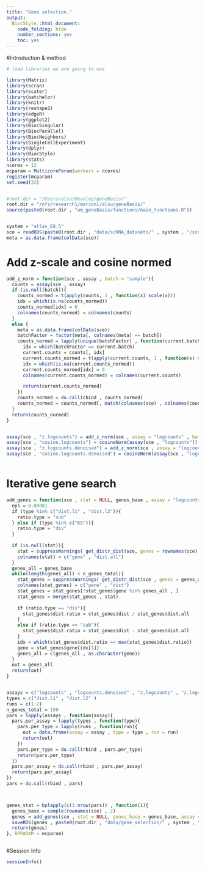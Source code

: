 ```yaml
---
title: "Gene selection."
output:
  BiocStyle::html_document:
    code_folding: hide
    number_sections: yes
    toc: yes  
---
```


#Introduction & method


```r
# load libraries we are going to use

library(Matrix)
library(scran)
library(scater)
library(batchelor)
library(knitr)
library(reshape2)
library(edgeR)
library(ggplot2)
library(BiocSingular)
library(BiocParallel)
library(BiocNeighbors)
library(SingleCellExperiment)
library(dplyr)
library(BiocStyle)
library(stats)
ncores = 12
mcparam = MulticoreParam(workers = ncores)
register(mcparam)
set.seed(32)


#root.dir = "/Users/alsu/Develop/geneBasis/"
root.dir = "/nfs/research1/marioni/alsu/geneBasis/"
source(paste0(root.dir , "am_geneBasis/functions/main_functions.R"))


system = "atlas_E8.5"
sce = readRDS(paste0(root.dir , "data/scRNA_datasets/" , system , "/sce_denoised_" , system , ".Rds"))
meta = as.data.frame(colData(sce))


```

# Add z-scale and cosine normed 

```r


add_z_norm = function(sce , assay , batch = "sample"){
  counts = assay(sce , assay)
  if (is.null(batch)){
    counts_normed = t(apply(counts, 1 , function(x) scale(x)))
    idx = which(is.na(counts_normed))
    counts_normed[idx] = 0
    colnames(counts_normed) = colnames(counts)
  }
  else {
    meta = as.data.frame(colData(sce))
    batchFactor = factor(meta[, colnames(meta) == batch])
    counts_normed = lapply(unique(batchFactor) , function(current.batch){
      idx = which(batchFactor == current.batch)
      current.counts = counts[, idx]
      current.counts_normed = t(apply(current.counts, 1 , function(x) scale(x)))
      idx = which(is.na(current.counts_normed))
      current.counts_normed[idx] = 0
      colnames(current.counts_normed) = colnames(current.counts)

      return(current.counts_normed)
    })
    counts_normed = do.call(cbind , counts_normed)
    counts_normed = counts_normed[, match(colnames(sce) , colnames(counts_normed))]
  }
  return(counts_normed)
}


assay(sce , "z.logcounts") = add_z_norm(sce , assay = "logcounts" , batch = "sample")
assay(sce , "cosine.logcounts") = cosineNorm(assay(sce , "logcounts"))
assay(sce , "z.logcounts.denoised") = add_z_norm(sce , assay = "logcounts.denoised" , batch = "sample")
assay(sce , "cosine.logcounts.denoised") = cosineNorm(assay(sce , "logcounts.denoised"))



```

# Iterative gene search

```r


add_genes = function(sce , stat = NULL, genes_base , assay = "logcounts", n_genes_total , batch , type){
  eps = 0.00001
  if (type %in% c("dist.l1" , "dist.l2")){
    ratio.type = "sub"
  } else if (type %in% c("KS")){
    ratio.type = "div"
  }
    
  if (is.null(stat)){
    stat = suppressWarnings( get_distr_dist(sce, genes = rownames(sce), assay = assay, batch = batch , n.neigh = 5 , nPC = 50 , genes.predict = rownames(sce) , type = type) )
    colnames(stat) = c("gene" , "dist.all")
  }
  genes_all = genes_base
  while(length(genes_all) < n_genes_total){
    stat_genes = suppressWarnings( get_distr_dist(sce , genes = genes_all , assay = assay , batch = batch, n.neigh = 5 , nPC = NULL , genes.predict = rownames(sce) , type = type) )
    colnames(stat_genes) = c("gene" , "dist")   
    stat_genes = stat_genes[!stat_genes$gene %in% genes_all , ] 
    stat_genes = merge(stat_genes , stat)
    
    if (ratio.type == "div"){
      stat_genes$dist.ratio = stat_genes$dist / stat_genes$dist.all 
    }
    else if (ratio.type == "sub"){
      stat_genes$dist.ratio = stat_genes$dist - stat_genes$dist.all 
    }  
    idx = which(stat_genes$dist.ratio == max(stat_genes$dist.ratio))
    gene = stat_genes$gene[idx[1]]
    genes_all = c(genes_all , as.character(gene))
  }
  out = genes_all
  return(out)
}


assays = c("logcounts" , "logcounts.denoised" , "z.logcounts" , "z.logcounts.denoised" , "cosine.logcounts" , "cosine.logcounts.denoised")
types = c("dist.l1" , "dist.l2" )
runs = c(1:2)
n_genes_total = 150
pars = lapply(assays , function(assay){
  pars.per_assay = lapply(types , function(type){
    pars.per_type = lapply(runs , function(run){
      out = data.frame(assay = assay , type = type , run = run)
      return(out)
    })
    pars.per_type = do.call(rbind , pars.per_type)
    return(pars.per_type)
  })
  pars.per_assay = do.call(rbind , pars.per_assay)
  return(pars.per_assay)
}) 
pars = do.call(rbind , pars)



genes_stat = bplapply(c(1:nrow(pars)) , function(i){
  genes_base = sample(rownames(sce) , 2)
  genes = add_genes(sce , stat = NULL, genes_base = genes_base, assay = pars$assay[i], n_genes_total = n_genes_total, batch = "sample", type = pars$type[i])
  saveRDS(genes , paste0(root.dir , "data/gene_selection/" , system , "/" , pars$assay[i] , "_" , pars$type[i] , "_", pars$run[i], ".Rds"))
  return(genes)
}, BPPARAM = mcparam)



```

#Session Info

```r
sessionInfo()
```
